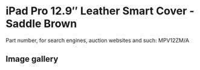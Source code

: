 
# iPad Pro 12.9″ Leather Smart Cover - Saddle Brown

Part number, for search engines, auction websites and such: MPV12ZM/A

## Image gallery

<div style={{ width: "768px" }}>
  <GalleryComponent
    images={[
      {
        original: "/everysource/MPV12.webp",
        thumbnail: "/everypreview/MPV12.webp",
      },
      {
        original: "/everysource/MPV12_AV1_GOLD.webp",
        thumbnail: "/everypreview/MPV12_AV1_GOLD.webp",
      },
      {
        original: "/everysource/MPV12_AV1_SILVER.webp",
        thumbnail: "/everypreview/MPV12_AV1_SILVER.webp",
      },
      {
        original: "/everysource/MPV12_AV1_SPACE_GRAY.webp",
        thumbnail: "/everypreview/MPV12_AV1_SPACE_GRAY.webp",
      },
      {
        original: "/everysource/MPV12_AV2.webp",
        thumbnail: "/everypreview/MPV12_AV2.webp",
      },
      {
        original: "/everysource/MPV12_AV3.webp",
        thumbnail: "/everypreview/MPV12_AV3.webp",
      }
    ]}
  />
</div>